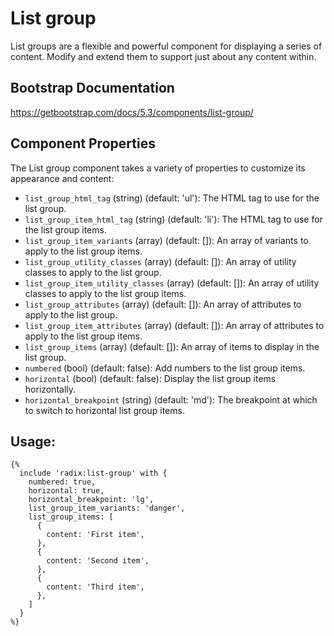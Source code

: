 # List group

List groups are a flexible and powerful component for displaying a series of content. Modify and extend them to support just about any content within.

## Bootstrap Documentation

https://getbootstrap.com/docs/5.3/components/list-group/


## Component Properties

The List group component takes a variety of properties to customize its appearance and content:

- `list_group_html_tag` (string) (default: 'ul'): The HTML tag to use for the list group.
- `list_group_item_html_tag` (string) (default: 'li'): The HTML tag to use for the list group items.
- `list_group_item_variants` (array) (default: []): An array of variants to apply to the list group items.
- `list_group_utility_classes` (array) (default: []): An array of utility classes to apply to the list group.
- `list_group_item_utility_classes` (array) (default: []): An array of utility classes to apply to the list group items.
- `list_group_attributes` (array) (default: []): An array of attributes to apply to the list group.
- `list_group_item_attributes` (array) (default: []): An array of attributes to apply to the list group items.
- `list_group_items` (array) (default: []): An array of items to display in the list group.
- `numbered` (bool) (default: false): Add numbers to the list group items.
- `horizontal` (bool) (default: false): Display the list group items horizontally.
- `horizontal_breakpoint` (string) (default: 'md'): The breakpoint at which to switch to horizontal list group items.

## Usage:

```twig
{%
  include 'radix:list-group' with {
    numbered: true,
    horizontal: true,
    horizontal_breakpoint: 'lg',
    list_group_item_variants: 'danger',
    list_group_items: [
      {
        content: 'First item',
      },
      {
        content: 'Second item',
      },
      {
        content: 'Third item',
      },
    ]
  }
%}
```
